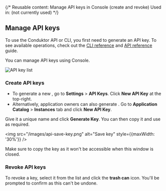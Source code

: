 {/* 
  Reusable content: Manage API keys in Console (create and revoke)
  Used in: (not currently used)
*/}


## Manage API keys

To use the Conduktor <GlossaryTerm>API</GlossaryTerm> or <GlossaryTerm>CLI</GlossaryTerm>, you first need to generate an API key. To see available operations, check out the [CLI reference](/guide/automate/cli) and [API reference](/guide/automate/api) guide.

You can manage API keys using <GlossaryTerm>Console</GlossaryTerm>.

![API key list](/images/api-keys-list.png)

### Create API keys

- To generate a new <Label type="AdminToken" />, go to **Settings** > **API Keys**. Click **New API Key** at the top-right. 
- Alternatively, application owners can also generate <Label type="AppToken" />. Go to **Application Catalog** > **Instances** tab and click **New API Key**.

Give it a unique name and click **Generate Key**. You can then copy it and use as required.

<img src="/images/api-save-key.png" alt="Save key" style={{maxWidth: '30%'}} />

Make sure to copy the key as it won't be accessible when this window is closed.

### Revoke API keys

To revoke a key, select it from the list and click the **trash can** icon. You'll be prompted to confirm as this can't be undone.
